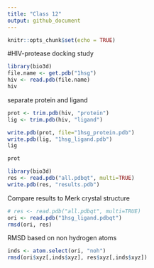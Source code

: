 ```yaml
---
title: "Class 12"
output: github_document
---
```


```r
knitr::opts_chunk$set(echo = TRUE)
```
#HIV-protease docking study
```r
library(bio3d)
file.name <- get.pdb("1hsg")
hiv <- read.pdb(file.name)
hiv
```
separate protein and ligand
```r
prot <- trim.pdb(hiv, "protein")
lig <- trim.pdb(hiv, "ligand")

write.pdb(prot, file="1hsg_protein.pdb")
write.pdb(lig, "1hsg_ligand.pdb")
lig
```
```r
prot
```

```r
library(bio3d)
res <- read.pdb("all.pdbqt", multi=TRUE)
write.pdb(res, "results.pdb")
```
Compare results to Merk crystal structure
```r
# res <- read.pdb("all.pdbqt", multi=TRUE)
ori <- read.pdb("1hsg_ligand.pdbqt")
rmsd(ori, res)
```
RMSD based on non hydrogen atoms
```r
inds <- atom.select(ori, "noh")
rmsd(ori$xyz[,inds$xyz], res$xyz[,inds$xyz])
```

